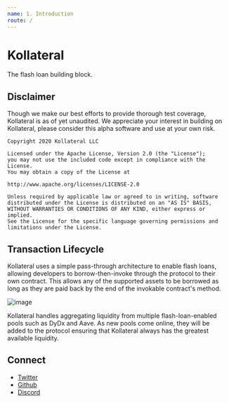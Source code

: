 ```yaml
---
name: 1. Introduction
route: /
---
```


# Kollateral
The flash loan building block.

## Disclaimer
Though we make our best efforts to provide thorough test coverage, Kollateral is as of yet unaudited. We appreciate your interest in building on Kollateral, please consider this alpha software and use at your own risk.

```
Copyright 2020 Kollateral LLC

Licensed under the Apache License, Version 2.0 (the "License");
you may not use the included code except in compliance with the License.
You may obtain a copy of the License at

http://www.apache.org/licenses/LICENSE-2.0

Unless required by applicable law or agreed to in writing, software
distributed under the License is distributed on an "AS IS" BASIS,
WITHOUT WARRANTIES OR CONDITIONS OF ANY KIND, either express or implied.
See the License for the specific language governing permissions and
limitations under the License.
```

## Transaction Lifecycle
Kollateral uses a simple pass-through architecture to enable flash loans, allowing developers to borrow-then-invoke through the protocol to their own contract. This allows any of the supported assets to be borrowed as long as they are paid back by the end of the invokable contract's method.

![image](https://user-images.githubusercontent.com/747165/74313722-16d0c500-4d29-11ea-99c8-144982239e0e.png)

Kollateral handles aggregating liquidity from multiple flash-loan-enabled pools such as DyDx and Aave. As new pools come online, they will be added to the protocol ensuring that Kollateral always has the greatest available liquidity.

## Connect
- [Twitter](https://twitter.com/kollateralco)
- [Github](https://github.com/kollateral)
- [Discord](https://discord.gg/qn7RM2x)